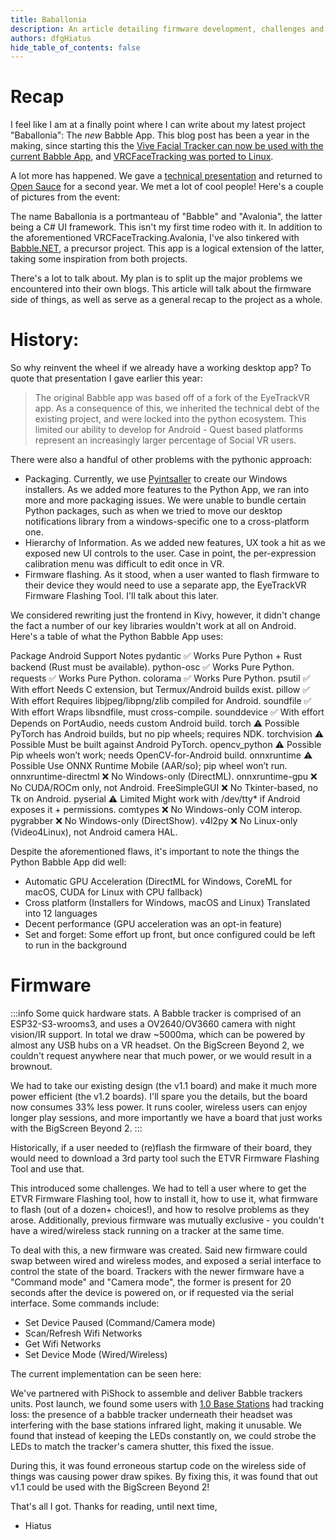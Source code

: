 ```yaml
---
title: Baballonia
description: An article detailing firmware development, challenges and tidbits about Baballonia, the new Babble App.
authors: dfgHiatus
hide_table_of_contents: false
---
```


# Recap

I feel like I am at a finally point where I can write about my latest project "Baballonia": The *new* Babble App. This blog post has been a year in the making, since starting this the [Vive Facial Tracker can now be used with the current Babble App](blog/reverse-engineering-the-vive-facial-tracker.mdx), and [VRCFaceTracking was ported to Linux](blog/vrcft-avalonia.mdx).

A lot more has happened. We gave a [technical presentation]() and returned to [Open Sauce]() for a second year. We met a lot of cool people! Here's a couple of pictures from the event:

The name Baballonia is a portmanteau of "Babble" and "Avalonia", the latter being a C# UI framework. This isn't my first time rodeo with it. In addition to the aforementioned VRCFaceTracking.Avalonia, I've also tinkered with [Babble.NET](), a precursor project. This app is a logical extension of the latter, taking some inspiration from both projects.

There's a lot to talk about. My plan is to split up the major problems we encountered into their own blogs. This article will talk about the firmware side of things, as well as serve as a general recap to the project as a whole.

# History:

So why reinvent the wheel if we already have a working desktop app? To quote that presentation I gave earlier this year:
> The original Babble app was based off of a fork of the EyeTrackVR app. As a consequence of this, we inherited the technical debt of the existing project, and were locked into the python ecosystem. This  limited our ability to develop for Android - Quest based platforms represent an increasingly larger percentage of Social VR users.

There were also a handful of other problems with the pythonic approach:
- Packaging. Currently, we use [Pyintsaller]() to create our Windows installers. As we added more features to the Python App, we ran into more and more packaging issues. We were unable to bundle certain Python packages, such as when we tried to move our desktop notifications library from a windows-specific one to a cross-platform one.
- Hierarchy of Information. As we added new features, UX took a hit as we exposed new UI controls to the user. Case in point, the per-expression calibration menu was difficult to edit once in VR.
- Firmware flashing. As it stood, when a user wanted to flash firmware to their device they would need to use a separate app, the EyeTrackVR Firmware Flashing Tool. I'll talk about this later.

We considered rewriting just the frontend in Kivy, however, it didn't change the fact a number of our key libraries wouldn't work at all on Android. Here's a table of what the Python Babble App uses: 

Package
Android Support
Notes
pydantic
✅ Works
Pure Python + Rust backend (Rust must be available).
python-osc
✅ Works
Pure Python.
requests
✅ Works
Pure Python.
colorama
✅ Works
Pure Python.
psutil
✅ With effort
Needs C extension, but Termux/Android builds exist.
pillow
✅ With effort
Requires libjpeg/libpng/zlib compiled for Android.
soundfile
✅ With effort
Wraps libsndfile, must cross-compile.
sounddevice
✅ With effort
Depends on PortAudio, needs custom Android build.
torch
⚠️ Possible
PyTorch has Android builds, but no pip wheels; requires NDK.
torchvision
⚠️ Possible
Must be built against Android PyTorch.
opencv_python
⚠️ Possible
Pip wheels won’t work; needs OpenCV-for-Android build.
onnxruntime
⚠️ Possible
Use ONNX Runtime Mobile (AAR/so); pip wheel won’t run.
onnxruntime-directml
❌ No
Windows-only (DirectML).
onnxruntime-gpu
❌ No
CUDA/ROCm only, not Android.
FreeSimpleGUI
❌ No
Tkinter-based, no Tk on Android.
pyserial
⚠️ Limited
Might work with /dev/tty* if Android exposes it + permissions.
comtypes
❌ No
Windows-only COM interop.
pygrabber
❌ No
Windows-only (DirectShow).
v4l2py
❌ No
Linux-only (Video4Linux), not Android camera HAL.

Despite the aforementioned flaws, it's important to note the things the Python Babble App did well:
- Automatic GPU Acceleration (DirectML for Windows, CoreML for macOS, CUDA for Linux with CPU fallback)
- Cross platform (Installers for Windows, macOS and Linux)
Translated into 12 languages
- Decent performance (GPU acceleration was an opt-in feature)
- Set and forget: Some effort up front, but once configured could be left to run in the background

# Firmware

:::info
Some quick hardware stats. A Babble tracker is comprised of an ESP32-S3-wrooms3, and uses a OV2640/OV3660 camera with night vision/IR support. In total we draw ~5000ma, which can be powered by almost any USB hubs on a VR headset. On the BigScreen Beyond 2, we couldn't request anywhere near that much power, or we would result in a brownout. 

We had to take our existing design (the v1.1 board) and make it much more power efficient (the v1.2 boards). I'll spare you the details, but the board now consumes 33% less power. It runs cooler, wireless users can enjoy longer play sessions, and more importantly we have a board that just works with the BigScreen Beyond 2.
:::

Historically, if a user needed to (re)flash the firmware of their board, they would need to download a 3rd party tool such the ETVR Firmware Flashing Tool and use that.

This introduced some challenges. We had to tell a user where to get the ETVR Firmware Flashing tool, how to install it, how to use it, what firmware to flash (out of a dozen+ choices!), and how to resolve problems as they arose. Additionally, previous firmware was mutually exclusive - you couldn't have a wired/wireless stack running on a tracker at the same time.

To deal with this, a new firmware was created. Said new firmware could swap between wired and wireless modes, and exposed a serial interface to control the state of the board. Trackers with the newer firmware have a "Command mode" and "Camera mode", the former is present for 20 seconds after the device is powered on, or if requested via the serial interface. Some commands include:

- Set Device Paused (Command/Camera mode)
- Scan/Refresh Wifi Networks
- Get Wifi Networks
- Set Device Mode (Wired/Wireless)

The current implementation can be seen here:

We've partnered with PiShock to assemble and deliver Babble trackers units. Post launch, we found some users with [1.0 Base Stations]() had tracking loss: the presence of a babble tracker underneath their headset was interfering with the base stations infrared light, making it unusable. We found that instead of keeping the LEDs constantly on, we could strobe the LEDs to match the tracker's camera shutter, this fixed the issue.

During this, it was found erroneous startup code on the wireless side of things was causing power draw spikes. By fixing this, it was found that out v1.1 could be used with the BigScreen Beyond 2! 

That's all I got. Thanks for reading, until next time,

- Hiatus


